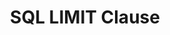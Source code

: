 ---
id: "db_mq_019"
questionType: "MULTIPLE_CHOICE"
title: "SQL LIMIT Clause"
description: "What does the LIMIT clause do in SQL?"
difficulty: "EASY"
category: "Database"
options:
  - "Limits column size"
  - "Limits number of rows returned"
  - "Limits table size"
  - "Limits query time"
correctAnswer: 1
---